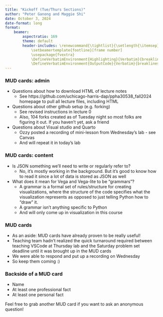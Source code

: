 ```yaml
---
title: "Kickoff (Tue/Thurs Sections)"
author: "Peter Ganong and Maggie Shi"
date: October 3, 2024
date-format: long
format: 
    beamer:
        aspectratio: 169
        theme: default
        header-includes: \renewcommand{\tightlist}{\setlength{\itemsep}{3ex}\setlength{\parskip}{0pt}}
            \setbeamertemplate{footline}[frame number]
            \usepackage{fvextra}
            \DefineVerbatimEnvironment{Highlighting}{Verbatim}{breaklines,commandchars=\\\{\}}
            \DefineVerbatimEnvironment{OutputCode}{Verbatim}{breaklines,commandchars=\\\{\}}
---
```


### MUD cards: admin
- Questions about how to download HTML of lecture notes
\vspace{2ex}
    - See https://github.com/uchicago-harris-dap/ppha30538_fall2024 homepage to pull all lecture files, including HTML
- Questions about other github setup (e.g. forking)
\vspace{2ex}
    - See revised instructions in lecture 0
    - Also, 104 forks created as of Tuesday night so most folks are figuring it out. If you haven't yet, ask a friend
- Questions about Visual studio and Quarto
\vspace{2ex}
    - Ozzy posted a recording of mini-lesson from Wednesday's lab - see Canvas
    - And will repeat it in today's lab

### MUD cards: content 
- Is JSON something we'll need to write or regularly refer to?
\vspace{2ex}
    - No, it's mostly working in the background. But it's good to know how to read it since a lot of data is stored as JSON as well
- What does it mean for Vega and Vega-lite to be "grammars"?
\vspace{2ex}
    - A grammar is a formal set of rules/structure for creating visualizations, where the structure of the code specifies what the visualization represents as opposed to just telling Python how to "draw" it.
    - A grammar isn't anything specific to Python 
    - And will only come up in visualization in this course

### MUD cards
- As an aside: MUD cards have already proven to be really useful!
- Teaching team hadn't realized the quick turnaround required between teaching VSCode at Thursday lab and the Saturday problem set deadline until it was brought up in the MUD cards
- We were able to respond and put up a recording on Wednesday
- So keep them coming :)

### Backside of a MUD card
* Name
* At least one professional fact
* At least one personal fact

\vspace{2ex}
Feel free to grab another MUD card if you want to ask an anonymous question!